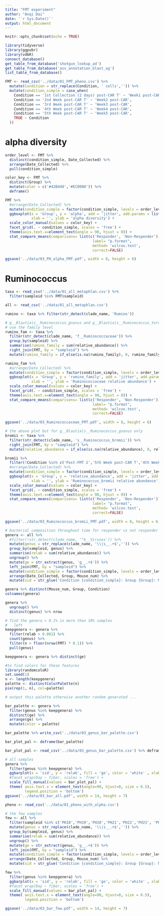 ```yaml
---
title: "FMT experiment"
author: "Anqi Dai"
date: '`r Sys.Date()`'
output: html_document
---
```


```r
knitr::opts_chunk$set(echo = TRUE)
```

```r
library(tidyverse)
library(ggpubr)
library(vdbR)
connect_database()
get_table_from_database('shotgun_lookup_ad')
get_table_from_database('asv_annotation_blast_ag')
list_table_from_database()
```

```r
FMT <- read_csv('../data/01_FMT_pheno.csv') %>% 
  mutate(Condition = str_replace(Condition, ' cells','')) %>% 
  mutate(condition_simple = case_when(
    Condition == '1st Collection (2 days) post-CAR T' ~ 'Week1 post-CAR',
    Condition == '2nd Week post-CAR T' ~ 'Week2 post-CAR',
    Condition == '3rd Week post-CAR T' ~ 'Week3 post-CAR',
    Condition == '4th Week post-CAR T' ~ 'Week4 post-CAR',
    Condition == '5th Week post-CAR T' ~ 'Week5 post-CAR',
    TRUE ~ Condition
  ))
```

# alpha diversity

```r
order_level <- FMT %>% 
  distinct(condition_simple, Date_Collected) %>% 
  arrange(Date_Collected) %>% 
  pull(condition_simple)

color_key <- FMT %>% 
  distinct(Group) %>% 
  mutate(color = c('#42B440','#EC0000')) %>% 
  deframe()

FMT %>% 
  #arrange(Date_Collected) %>% 
  mutate(condition_simple = factor(condition_simple, levels = order_level)) %>% 
  ggboxplot(x = 'Group', y = 'alpha', add = 'jitter', add.params = list( size = 3),color = 'Group',
            xlab = '', ylab = 'alpha diversity') +
  scale_color_manual(values = color_key) +
  facet_grid(. ~ condition_simple, scales = 'free') +
  theme(axis.text.x=element_text(angle = 90, hjust = 0)) +
  stat_compare_means(comparisons= list(c('Responder', 'Non-Responder')),
										label= "p.format",
										method= 'wilcox.test',
										correct=FALSE)

ggsave('../data/03_PH_alpha_FMT.pdf', width = 8, height = 6)
```

# Ruminococcus

```r
taxa <- read_csv('../data/01_all_metaphlan.csv') %>% 
  filter(sampleid %in% FMT$sampleid)

all <- read_csv('../data/01_all_metaphlan.csv')

rumino <- taxa %>% filter(str_detect(clade_name, 'Rumino'))

# g__Blautia|s__Ruminococcus_gnavus and g__Blautia|s__Ruminococcus_torques
# use the family level
rumino_fam <- taxa %>% 
  filter(str_detect(clade_name, 'f__Ruminococcaceae')) %>% 
  group_by(sampleid) %>% 
  summarise(rumino_family = sum(relative_abundance)) %>% 
  right_join(FMT, by = "sampleid") %>% 
  mutate(rumino_family = if_else(is.na(rumino_family), 0, rumino_family))
```

```r
rumino_fam %>% 
  #arrange(Date_Collected) %>% 
  mutate(condition_simple = factor(condition_simple, levels = order_level)) %>% 
  ggboxplot(x = 'Group', y = 'rumino_family', add = 'jitter', add.params = list( size = 3),color = 'Group',
            xlab = '', ylab = 'Ruminococcaceae relative abundance') +
  scale_color_manual(values = color_key) +
  facet_grid(. ~ condition_simple, scales = 'free') +
  theme(axis.text.x=element_text(angle = 90, hjust = 0)) +
  stat_compare_means(comparisons= list(c('Responder', 'Non-Responder')),
										label= "p.format",
										method= 'wilcox.test',
										correct=FALSE)

ggsave('../data/03_Ruminococcaceae_FMT.pdf', width = 8, height = 6)
```
```r
# the above plot but for g__Blautia|s__Ruminococcus_gnavus only
bromii <- taxa %>% 
  filter(str_detect(clade_name, 's__Ruminococcus_bromii')) %>% 
  right_join(FMT, by = "sampleid") %>% 
  mutate(relative_abundance = if_else(is.na(relative_abundance), 0, relative_abundance))

bromii %>% 
  filter(!Condition %in% c('Post-FMT 2','5th Week post-CAR T','4th Week post-CAR T')) %>% 
  #arrange(Date_Collected) %>% 
  mutate(condition_simple = factor(condition_simple, levels = order_level)) %>% 
  ggboxplot(x = 'Group', y = 'relative_abundance', add = 'jitter', add.params = list( size = 3),color = 'Group',
            xlab = '', ylab = 'Ruminococcus_bromii relative abundance') +
  scale_color_manual(values = color_key) +
  facet_grid(. ~ condition_simple, scales = 'free') +
  theme(axis.text.x=element_text(angle = 90, hjust = 0)) +
  stat_compare_means(comparisons= list(c('Responder', 'Non-Responder')),
										label= "p.format",
										method= 'wilcox.test',
										correct=FALSE)

ggsave('../data/03_Ruminococcus_bromii_FMT.pdf', width = 8, height = 6)
```

```r
# bacterial composition throughout time for responder vs not responder
genera <- all %>% 
  #filter(!str_detect(clade_name, '^k__Viruses')) %>% 
  mutate(genus = str_replace(clade_name, '\\|s__.+$','')) %>% 
  group_by(sampleid, genus) %>% 
  summarise(relab = sum(relative_abundance)) %>% 
  ungroup() %>% 
  mutate(ge = str_extract(genus, 'g__.+$')) %>%
  left_join(FMT, by = "sampleid") %>% 
  mutate(condition_simple = factor(condition_simple, levels = order_level)) %>% 
  arrange(Date_Collected, Group, Mouse_num) %>% 
  mutate(sid = str_glue('Condition {condition_simple}: Group {Group}: Mouse {Mouse_num}: {sampleid}')) 

genera %>% distinct(Mouse_num, Group, Condition)
colnames(genera)

genera %>% 
  ungroup() %>% 
  distinct(genus) %>% nrow

# find the genera > 0.1% in more than 10% samples
#   left 
keepgenera <- genera %>% 
  filter(relab > 0.001) %>% 
  count(genus) %>% 
  filter(n > floor(nrow(FMT) * 0.1)) %>% 
  pull(genus)

keepgenera <- genera %>% distinct(ge)
```

```r
#to find colors for these features
library(randomcoloR)
set.seed(1)
n <- length(keepgenera)
palette <- distinctColorPalette(n)
pie(rep(1, n), col=palette)

# output this palette otherwise another random generated ...

bar_palette <- genera %>%
  filter(genus %in% keepgenera) %>%
  distinct(ge) %>%
  arrange(ge) %>%
  mutate(color = palette)

bar_palette %>% write_csv('../data/03_genus_bar_palette.csv')

bar_plot_pal <- deframe(bar_palette)

bar_plot_pal <- read_csv('../data/03_genus_bar_palette.csv') %>% deframe
```


```r
# all samples
genera %>% 
  filter(genus %in% keepgenera) %>% 
  ggbarplot(x = 'sid', y = 'relab', fill = 'ge', color = 'white' , xlab = '', ylab = 'Relative abundance') +
  #facet_wrap(Day ~ fiber, scales = 'free') +
  scale_fill_manual(values = bar_plot_pal) +
  theme( axis.text.x = element_text(angle=90, hjust=0, size = 6.5),
         legend.position = 'bottom') 
ggsave('../data/03_bar_all.pdf', width = 14, height = 7)
```
```r
pheno <- read_csv('../data/01_pheno_with_alpha.csv')
```

```r
# the few samples 
few <- all %>% 
  filter(sampleid %in% c('PH18','PH19','PH20','PH21','PH22','PH23', 'PH24', 'PH25', 'PH26', 'PH131')) %>% 
  mutate(genus = str_replace(clade_name, '\\|s__.+$','')) %>% 
  group_by(sampleid, genus) %>% 
  summarise(relab = sum(relative_abundance)) %>% 
  ungroup() %>% 
  mutate(ge = str_extract(genus, 'g__.+$')) %>%
  left_join(FMT, by = "sampleid") %>% 
  mutate(condition_simple = factor(condition_simple, levels = order_level)) %>% 
  arrange(Date_Collected, Group, Mouse_num) %>% 
  mutate(sid = str_glue('Condition {condition_simple}: Group {Group}: Mouse {Mouse_num}: {sampleid}')) 

few %>% 
  filter(genus %in% keepgenera) %>% 
  ggbarplot(x = 'sid', y = 'relab', fill = 'ge', color = 'white' , xlab = '', ylab = 'Relative abundance') +
  #facet_wrap(Day ~ fiber, scales = 'free') +
  scale_fill_manual(values = bar_plot_pal) +
  theme( axis.text.x = element_text(angle=90, hjust=0, size = 6.5),
         legend.position = 'bottom') 

ggsave('../data/03_bar_few.pdf', width = 14, height = 7)
```

